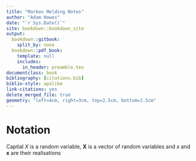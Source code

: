```yaml
--- 
title: "Markov Melding Notes"
author: "Adam Howes"
date: "`r Sys.Date()`"
site: bookdown::bookdown_site
output: 
  bookdown::gitbook: 
    split_by: none
  bookdown::pdf_book:
    template: null
    includes:
      in_header: preamble.tex
documentclass: book
bibliography: [citations.bib]
biblio-style: apalike
link-citations: yes
delete_merged_file: true
geometry: "left=4cm, right=3cm, top=2.5cm, bottom=2.5cm"
---
```


# Notation {-}

Captial $X$ is a random variable, $\mathbf{X}$ is a vector of random variables and $x$ and $\mathbf{x}$ are their realisations
